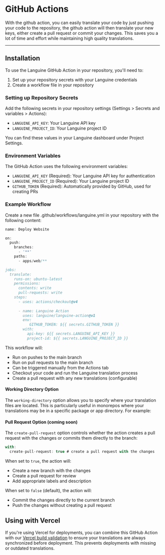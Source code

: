 # GitHub Actions

With the github action, you can easily translate your code by just pushing your code to the repository, the github action will then translate your new keys, either create a pull request or commit your changes.
This saves you a lot of time and effort while maintaining high quality translations.

---

## Installation

To use the Languine GitHub Action in your repository, you'll need to:

1. Set up your repository secrets with your Languine credentials
2. Create a workflow file in your repository

### Setting up Repository Secrets

Add the following secrets in your repository settings (Settings > Secrets and variables > Actions):

- `LANGUINE_API_KEY`: Your Languine API key
- `LANGUINE_PROJECT_ID`: Your Languine project ID

You can find these values in your Languine dashboard under Project Settings.



### Environment Variables

The GitHub Action uses the following environment variables:
- `LANGUINE_API_KEY` (Required): Your Languine API key for authentication
- `LANGUINE_PROJECT_ID` (Required): Your Languine project ID 
- `GITHUB_TOKEN` (Required): Automatically provided by GitHub, used for creating PRs

### Example Workflow

Create a new file .github/workflows/languine.yml in your repository with the following content:

```ts title=".github/workflows/release.yml"
name: Deploy Website

on:
  push:
    branches:
      - '**'
    paths:
      - apps/web/**

jobs:
  translate:
    runs-on: ubuntu-latest
    permissions:
      contents: write
      pull-requests: write
    steps:
      - uses: actions/checkout@v4
      
      - name: Languine Action
        uses: languine/languine-action@v1
        env:
           GITHUB_TOKEN: ${{ secrets.GITHUB_TOKEN }}
        with:
          api-key: ${{ secrets.LANGUINE_API_KEY }}
          project-id: ${{ secrets.LANGUINE_PROJECT_ID }}
```
 
 This workflow will:
- Run on pushes to the main branch
- Run on pull requests to the main branch
- Can be triggered manually from the Actions tab
- Checkout your code and run the Languine translation process
- Create a pull request with any new translations (configurable)

#### Working Directory Option

The `working-directory` option allows you to specify where your translation files are located. This is particularly useful in monorepos where your translations may be in a specific package or app directory. For example:

#### Pull Request Option (coming soon)

The `create-pull-request` option controls whether the action creates a pull request with the changes or commits them directly to the branch:

```typescript title=".github/workflows/languine.yml"
with:
  create-pull-request: true # create a pull request with the changes
```

When set to `true`, the action will:
- Create a new branch with the changes
- Create a pull request for review
- Add appropriate labels and description

When set to `false` (default), the action will:
- Commit the changes directly to the current branch
- Push the changes without creating a pull request

## Using with Vercel

If you're using Vercel for deployments, you can combine this GitHub Action with our [Vercel build validation](./vercel) to ensure your translations are always synchronized before deployment. This prevents deployments with missing or outdated translations.